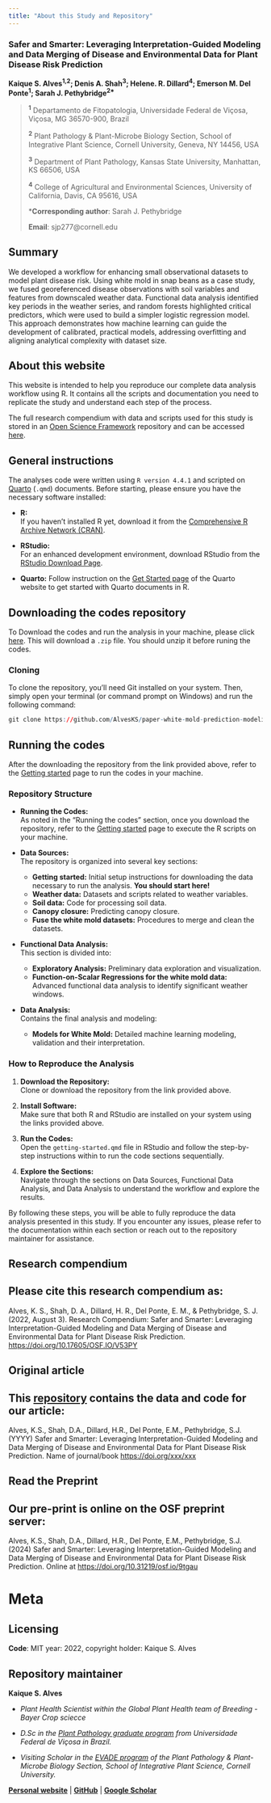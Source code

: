 ```yaml
---
title: "About this Study and Repository"
---
```


### **Safer and Smarter: Leveraging Interpretation-Guided Modeling and Data Merging of Disease and Environmental Data for Plant Disease Risk Prediction**

**Kaique S. Alves^1,2^; Denis A. Shah^3^; Helene. R. Dillard^4^; Emerson M. Del Ponte^1^; Sarah J. Pethybridge^2\*^**

> ^**1**^ Departamento de Fitopatologia, Universidade Federal de Viçosa, Viçosa, MG 36570-900, Brazil
>
> ^**2**^ Plant Pathology & Plant-Microbe Biology Section, School of Integrative Plant Science, Cornell University, Geneva, NY 14456, USA
>
> ^**3**^ Department of Plant Pathology, Kansas State University, Manhattan, KS 66506, USA
>
> ^**4**^ College of Agricultural and Environmental Sciences, University of California, Davis, CA 95616, USA
>
> \***Corresponding author**: Sarah J. Pethybridge
>
> **Email**: sjp277@cornell.edu

## Summary

We developed a workflow for enhancing small observational datasets to model plant disease risk. Using white mold in snap beans as a case study, we fused georeferenced disease observations with soil variables and features from downscaled weather data. Functional data analysis identified key periods in the weather series, and random forests highlighted critical predictors, which were used to build a simpler logistic regression model. This approach demonstrates how machine learning can guide the development of calibrated, practical models, addressing overfitting and aligning analytical complexity with dataset size.



## About this website

This website is intended to help you reproduce our complete data analysis workflow using R. It contains all the scripts and documentation you need to replicate the study and understand each step of the process.

The full research compendium with data and scripts used for this study is stored in an [Open Science Framework](https://osf.io/){target="_blank"} repository and can be accessed [here](https://osf.io/v53py/){target="_blank"}. 



## General instructions

The analyses code were written using `R version 4.4.1` and scripted on [Quarto](https://quarto.org/){target="_blank"} (`.qmd`) documents. Before starting, please ensure you have the necessary software installed:

- **R:**  
  If you haven't installed R yet, download it from the [Comprehensive R Archive Network (CRAN)](https://cran.r-project.org/).

- **RStudio:**  
  For an enhanced development environment, download RStudio from the [RStudio Download Page](https://posit.co/download/rstudio-desktop/).

- **Quarto:**
  Follow instruction on the [Get Started page](https://quarto.org/docs/get-started/){target="_blank"} of the Quarto website to get started with Quarto documents in R.



## Downloading the codes repository

To Download the codes and run the analysis in your machine, please click [here](https://github.com/AlvesKS/paper-white-mold-prediction-modeling/archive/refs/heads/main.zip). This will download a `.zip` file. You should unzip it before runing the codes. 


### Cloning 

To clone the repository, you'll need Git installed on your system. Then, simply open your terminal (or command prompt on Windows) and run the following command:

```r
git clone https://github.com/AlvesKS/paper-white-mold-prediction-modeling.git
```


## Running the codes

After the downloading the repository from the link provided above, refer to the [Getting started](code_get_started_data.html) page to run the codes in your machine.


### Repository Structure

- **Running the Codes:**  
  As noted in the "Running the codes" section, once you download the repository, refer to the [Getting started](getting-started.html) page to execute the R scripts on your machine.

- **Data Sources:**  
  The repository is organized into several key sections:
  - **Getting started:** Initial setup instructions for downloading the data necessary to run the analysis. **You should start here!**
  - **Weather data:** Datasets and scripts related to weather variables.
  - **Soil data:** Code for processing soil data.
  - **Canopy closure:** Predicting canopy closure.
  - **Fuse the white mold datasets:** Procedures to merge and clean the datasets.

- **Functional Data Analysis:**  
  This section is divided into:
  - **Exploratory Analysis:** Preliminary data exploration and visualization.
  - **Function-on-Scalar Regressions for the white mold data:** Advanced functional data analysis to identify significant weather windows.

- **Data Analysis:**  
  Contains the final analysis and modeling:
  - **Models for White Mold:** Detailed machine learning modeling, validation and their interpretation.




### How to Reproduce the Analysis

1. **Download the Repository:**  
   Clone or download the repository from the link provided above.

2. **Install Software:**  
   Make sure that both R and RStudio are installed on your system using the links provided above.

3. **Run the Codes:**  
   Open the `getting-started.qmd` file in RStudio and follow the step-by-step instructions within to run the code sections sequentially.

4. **Explore the Sections:**  
   Navigate through the sections on Data Sources, Functional Data Analysis, and Data Analysis to understand the workflow and explore the results.

By following these steps, you will be able to fully reproduce the data analysis presented in this study. If you encounter any issues, please refer to the documentation within each section or reach out to the repository maintainer for assistance.



## Research compendium

::: {.callout-note appearance="simple"}
## Please cite this research compendium as:

Alves, K. S., Shah, D. A., Dillard, H. R., Del Ponte, E. M., & Pethybridge, S. J. (2022, August 3). Research Compendium: Safer and Smarter: Leveraging Interpretation-Guided Modeling and Data Merging of Disease and Environmental Data for Plant Disease Risk Prediction. <https://doi.org/10.17605/OSF.IO/V53PY>
:::


## Original article

::: {.callout-note appearance="simple"}
# This [repository](https://osf.io/v53py/){target="_blank"} contains the data and code for our article:

Alves, K.S., Shah, D.A., Dillard, H.R., Del Ponte, E.M., Pethybridge, S.J. (YYYY) Safer and Smarter: Leveraging Interpretation-Guided Modeling and Data Merging of Disease and Environmental Data for Plant Disease Risk Prediction. Name of journal/book <https://doi.org/xxx/xxx>
:::

## Read the Preprint

::: {.callout-note appearance="simple"}
# Our pre-print is online on the OSF preprint server:

Alves, K.S., Shah, D.A., Dillard, H.R., Del Ponte, E.M., Pethybridge, S.J. (2024) Safer and Smarter: Leveraging Interpretation-Guided Modeling and Data Merging of Disease and Environmental Data for Plant Disease Risk Prediction. Online at <https://doi.org/10.31219/osf.io/9tgau>
:::

# Meta

## Licensing

**Code**: MIT year: 2022, copyright holder: Kaique S. Alves

## Repository maintainer

**Kaique S. Alves**

-   *Plant Health Scientist within the Global Plant Health team of Breeding - Bayer Crop sciecce*

-   *D.Sc in the [Plant Pathology graduate program](http://www.dfp.ufv.br/graduate/about-the-program/){target="_blank"} from Universidade Federal de Viçosa in Brazil.*

-   *Visiting Scholar in the [EVADE program](https://blogs.cornell.edu/pethybridgelab/){target="_blank"} of the Plant Pathology & Plant-Microbe Biology Section, School of Integrative Plant Science, Cornell University.*

[**Personal website**](https://kaiquealves.netlify.app/){target="_blank"} \| [**GitHub**](https://github.com/AlvesKS){target="_blank"} \| [**Google Scholar**](https://scholar.google.com.br/citations?user=wTzslqsAAAAJ&hl){target="_blank"}
